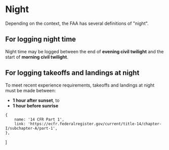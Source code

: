 

# Night

Depending on the context, the FAA has several definitions of "night".

## For logging night time

Night time may be logged between the end of **evening civil twilight** and the
start of **morning civil twilight**.

<Reg showTitle part="1" />

## For logging takeoffs and landings at night

To meet recent experience requirements, takeoffs and landings at night must be
made between:

-   **1 hour after sunset**, to
-   **1 hour before sunrise**

<Reg part="61.57(b)" />

    {
        name: '14 CFR Part 1',
        link: 'https://ecfr.federalregister.gov/current/title-14/chapter-I/subchapter-A/part-1',
    },
]
